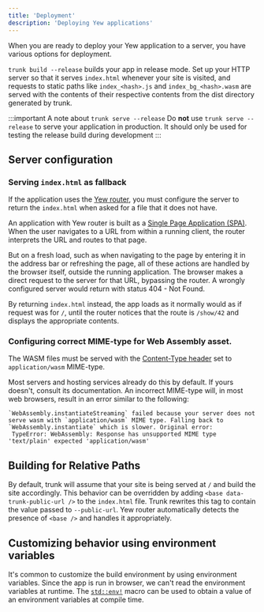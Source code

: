```yaml
---
title: 'Deployment'
description: 'Deploying Yew applications'
---
```


When you are ready to deploy your Yew application to a server, you have various options for deployment.

`trunk build --release` builds your app in release mode. Set up your HTTP server so that it serves `index.html` whenever your site is visited, and requests to static paths like `index_<hash>.js` and `index_bg_<hash>.wasm` are served with the contents of their respective contents from the dist directory generated by trunk.

:::important A note about `trunk serve --release`
Do **not** use `trunk serve --release` to serve your application in production.
It should only be used for testing the release build during development
:::

## Server configuration

### Serving `index.html` as fallback

If the application uses the [Yew router](concepts/router.mdx), you must configure the server to return the `index.html` when asked for a file that it does not have.

An application with Yew router is built as a [Single Page Application (SPA)](https://developer.mozilla.org/en-US/docs/Glossary/SPA). When the user navigates to a URL from within a running client, the router interprets the URL and routes to that page.

But on a fresh load, such as when navigating to the page by entering it in the address bar or refreshing the page, all of these actions are handled by the browser itself, outside the running application. The browser makes a direct request to the server for that URL, bypassing the router. A wrongly configured server would return with status 404 - Not Found.

By returning `index.html` instead, the app loads as it normally would as if request was for `/`, until the router notices that the route is `/show/42` and displays the appropriate contents.

### Configuring correct MIME-type for Web Assembly asset.

The WASM files must be served with the [Content-Type header](https://developer.mozilla.org/en-US/docs/Web/HTTP/Headers/Content-Type) set to `application/wasm` MIME-type.

Most servers and hosting services already do this by default. If yours doesn't, consult its documentation. An incorrect MIME-type will, in most web browsers, result in an error similar to the following:

```ignore
`WebAssembly.instantiateStreaming` failed because your server does not serve wasm with `application/wasm` MIME type. Falling back to `WebAssembly.instantiate` which is slower. Original error:
 TypeError: WebAssembly: Response has unsupported MIME type 'text/plain' expected 'application/wasm'
```

## Building for Relative Paths

By default, trunk will assume that your site is being served at `/` and build the site accordingly. This behavior can be overridden by adding `<base data-trunk-public-url />` to the `index.html` file. Trunk rewrites this tag to contain the value passed to `--public-url`. Yew router automatically detects the presence of `<base />` and handles it appropriately.

## Customizing behavior using environment variables

It's common to customize the build environment by using environment variables. Since the app is run in browser, we can't read the environment variables at runtime.
The [`std::env!`](https://doc.rust-lang.org/std/macro.env.html) macro can be used to obtain a value of an environment variables at compile time.
